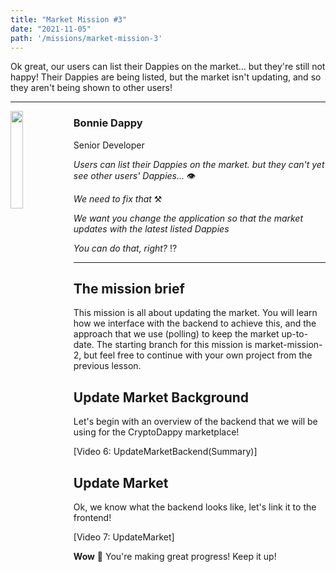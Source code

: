```yaml
---
title: "Market Mission #3"
date: "2021-11-05"
path: '/missions/market-mission-3'
---
```



Ok great, our users can list their Dappies on the market... but they're still not happy! Their Dappies are being listed, but the market isn't updating, and so they aren't being shown to other users!

---

<img src="DappyImage" width="20%" style="float: left;" />


### Bonnie Dappy

Senior Developer

*Users can list their Dappies on the market. but they can't yet see other users' Dappies...* 👁️

*We need to fix that* ⚒️ 

*We want you change the application so that the market updates with the latest listed Dappies*

*You can do that, right?* ⁉️

---

## The mission brief

This mission is all about updating the market. You will learn how we interface with the backend to achieve this, and the approach that we use (polling) to keep the market up-to-date. The starting branch for this mission is market-mission-2, but feel free to continue with your own project from the previous lesson.

## Update Market Background

Let's begin with an overview of the backend that we will be using for the CryptoDappy marketplace!

[Video 6: UpdateMarketBackend(Summary)]

## Update Market

Ok, we know what the backend looks like, let's link it to the frontend!

[Video 7: UpdateMarket]

**Wow** 🤩 You're making great progress! Keep it up!

